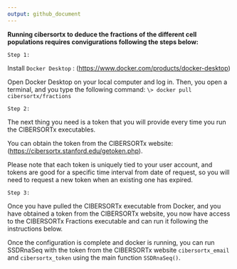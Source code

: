 ```yaml
---
output: github_document
---
```


<!-- README.md is generated from README.Rmd. Please edit that file -->

**Running cibersortx to deduce the fractions of the different cell populations requires convigurations following the steps below:**

`Step 1:`

Install `Docker Desktop` : (<https://www.docker.com/products/docker-desktop>)

Open Docker Desktop on your local computer and log in. Then, you open a terminal, and you type the following command: `\> docker pull cibersortx/fractions`

`Step 2:`

The next thing you need is a token that you will provide every time you run the CIBERSORTx executables.

You can obtain the token from the CIBERSORTx website: (<https://cibersortx.stanford.edu/getoken.php>).

Please note that each token is uniquely tied to your user account, and tokens are good for a specific time interval from date of request, so you will need to request a new token when an existing one has expired.

`Step 3:`

Once you have pulled the CIBERSORTx executable from Docker, and you have obtained a token from the CIBERSORTx website, you now have access to the CIBERSORTx Fractions executable and can run it following the instructions below.

Once the configuration is complete and docker is running, you can run SSDRnaSeq with the token from the CIBERSORTx website `cibersortx_email` and `cibersortx_token` using the main function `SSDRnaSeq()`.
